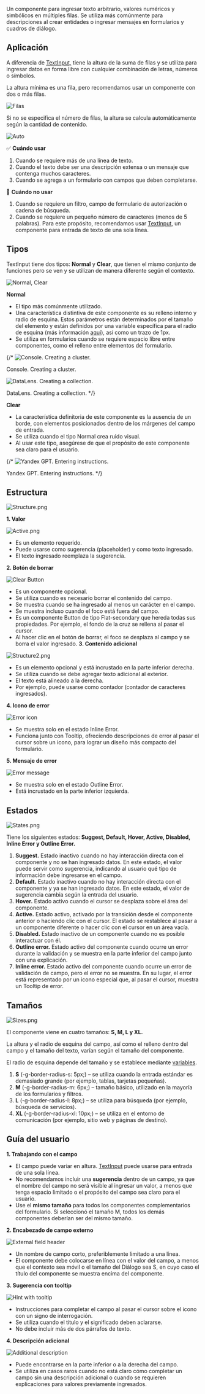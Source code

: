 Un componente para ingresar texto arbitrario, valores numéricos y simbólicos en múltiples filas. Se utiliza más comúnmente para descripciones al crear entidades o ingresar mensajes en formularios y cuadros de diálogo.

## **Aplicación**

A diferencia de [TextInput,](/design/guides/text-input) tiene la altura de la suma de filas y se utiliza para ingresar datos en forma libre con cualquier combinación de letras, números o símbolos.

La altura mínima es una fila, pero recomendamos usar un componente con dos o más filas.

![Filas](/static/images/design/TextArea/Rows.png)

Si no se especifica el número de filas, la altura se calcula automáticamente según la cantidad de contenido.

![Auto](/static/images/design/TextArea/Auto.png)

✅ **Cuándo usar**

1. Cuando se requiere más de una línea de texto.
2. Cuando el texto debe ser una descripción extensa o un mensaje que contenga muchos caracteres.
3. Cuando se agrega a un formulario con campos que deben completarse.

🚫 **Cuándo no usar**

1. Cuando se requiere un filtro, campo de formulario de autorización o cadena de búsqueda.
2. Cuando se requiere un pequeño número de caracteres (menos de 5 palabras). Para este propósito, recomendamos usar [TextInput](/design/guides/text-input), un componente para entrada de texto de una sola línea.

## Tipos

TextInput tiene dos tipos: **Normal** y **Clear**, que tienen el mismo conjunto de funciones pero se ven y se utilizan de manera diferente según el contexto.

![Normal, Clear](/static/images/design/TextArea/Normal_Clear.png)

**Normal**

- El tipo más comúnmente utilizado.
- Una característica distintiva de este componente es su relleno interno y radio de esquina. Estos parámetros están determinados por el tamaño del elemento y están definidos por una variable específica para el radio de esquina (más información [aquí](/design/branding/corner-radius)), así como un trazo de 1px.
- Se utiliza en formularios cuando se requiere espacio libre entre componentes, como el relleno entre elementos del formulario.

{/* ![Console. Creating a cluster.](/static/images/design/TextArea/Console.png)

Console. Creating a cluster.

![DataLens. Creating a collection.](/static/images/design/TextArea/Datal.png)

DataLens. Creating a collection. */}

**Clear**

- La característica definitoria de este componente es la ausencia de un borde, con elementos posicionados dentro de los márgenes del campo de entrada.
- Se utiliza cuando el tipo Normal crea ruido visual.
- Al usar este tipo, asegúrese de que el propósito de este componente sea claro para el usuario.

{/* ![Yandex GPT. Entering instructions.](/static/images/design/TextArea/Chat_GPT.png)

Yandex GPT. Entering instructions. */}

## Estructura

![Structure.png](/static/images/design/TextArea/Structure.png)

**1. Valor**

![Active.png](/static/images/design/TextArea/Active.png)

- Es un elemento requerido.
- Puede usarse como sugerencia (placeholder) y como texto ingresado.
- El texto ingresado reemplaza la sugerencia.

**2. Botón de borrar**

![Clear Button](/static/images/design/TextArea/ClearButton.png)

- Es un componente opcional.
- Se utiliza cuando es necesario borrar el contenido del campo.
- Se muestra cuando se ha ingresado al menos un carácter en el campo.
- Se muestra incluso cuando el foco está fuera del campo.
- Es un componente Button de tipo Flat-secondary que hereda todas sus propiedades. Por ejemplo, el fondo de la cruz se rellena al pasar el cursor.
- Al hacer clic en el botón de borrar, el foco se desplaza al campo y se borra el valor ingresado.
**3. Contenido adicional**

![Structure2.png](/static/images/design/TextArea/Structure2.png)

- Es un elemento opcional y está incrustado en la parte inferior derecha.
- Se utiliza cuando se debe agregar texto adicional al exterior.
- El texto está alineado a la derecha.
- Por ejemplo, puede usarse como contador (contador de caracteres ingresados).


**4. Icono de error**

![Error icon](/static/images/design/TextArea/8.png)

- Se muestra solo en el estado Inline Error.
- Funciona junto con Tooltip, ofreciendo descripciones de error al pasar el cursor sobre un icono, para lograr un diseño más compacto del formulario.

**5. Mensaje de error**

![Error message](/static/images/design/TextArea/9.png)

- Se muestra solo en el estado Outline Error.
- Está incrustado en la parte inferior izquierda.

## Estados

![States.png](/static/images/design/TextArea/States.png)

Tiene los siguientes estados: **Suggest, Default, Hover, Active, Disabled, Inline Error y Outline Error.**

1. **Suggest.** Estado inactivo cuando no hay interacción directa con el componente y no se han ingresado datos. En este estado, el valor puede servir como sugerencia, indicando al usuario qué tipo de información debe ingresarse en el campo.
2. **Default.** Estado inactivo cuando no hay interacción directa con el componente y ya se han ingresado datos. En este estado, el valor de sugerencia cambia según la entrada del usuario.
3. **Hover.** Estado activo cuando el cursor se desplaza sobre el área del componente.
4. **Active.** Estado activo, activado por la transición desde el componente anterior o haciendo clic con el cursor. El estado se restablece al pasar a un componente diferente o hacer clic con el cursor en un área vacía.
5. **Disabled.** Estado inactivo de un componente cuando no es posible interactuar con él.
6. **Outline error.** Estado activo del componente cuando ocurre un error durante la validación y se muestra en la parte inferior del campo junto con una explicación.
7. **Inline error.** Estado activo del componente cuando ocurre un error de validación de campo, pero el error no se muestra. En su lugar, el error está representado por un icono especial que, al pasar el cursor, muestra un Tooltip de error.

## Tamaños

![Sizes.png](/static/images/design/TextArea/Sizes.png)

El componente viene en cuatro tamaños: **S, M, L y XL.**

La altura y el radio de esquina del campo, así como el relleno dentro del campo y el tamaño del texto, varían según el tamaño del componente.

El radio de esquina depende del tamaño y se establece mediante [variables](/design/branding/corner-radius).

1. **S** (-g-border-radius-s: 5px;) – se utiliza cuando la entrada estándar es demasiado grande (por ejemplo, tablas, tarjetas pequeñas).
2. **M** (-g-border-radius-m: 6px;) – tamaño básico, utilizado en la mayoría de los formularios y filtros.
3. **L** (-g-border-radius-l: 8px;) – se utiliza para búsqueda (por ejemplo, búsqueda de servicios).
4. **ХL** (-g-border-radius-xl: 10px;) – se utiliza en el entorno de comunicación (por ejemplo, sitio web y páginas de destino).

## Guía del usuario

**1. Trabajando con el campo**

- El campo puede variar en altura. [TextInput](/design/guides/text-input) puede usarse para entrada de una sola línea.
- No recomendamos incluir una **sugerencia** dentro de un campo, ya que el nombre del campo no será visible al ingresar un valor, a menos que tenga espacio limitado o el propósito del campo sea claro para el usuario.
- Use el **mismo tamaño** para todos los componentes complementarios del formulario. Si seleccionó el tamaño M, todos los demás componentes deberían ser del mismo tamaño.

**2. Encabezado de campo externo**

![External field header](/static/images/design/TextArea/12.png)

- Un nombre de campo corto, preferiblemente limitado a una línea.
- El componente debe colocarse en línea con el valor del campo, a menos que el contexto sea móvil o el tamaño del Diálogo sea S, en cuyo caso el título del componente se muestra encima del componente.

**3. Sugerencia con tooltip**

![Hint with tooltip](/static/images/design/TextArea/13.png)

- Instrucciones para completar el campo al pasar el cursor sobre el icono con un signo de interrogación.
- Se utiliza cuando el título y el significado deben aclararse.
- No debe incluir más de dos párrafos de texto.

**4. Descripción adicional**

![Additional description](/static/images/design/TextArea/14.png)

- Puede encontrarse en la parte inferior o a la derecha del campo.
- Se utiliza en casos raros cuando no está claro cómo completar un campo sin una descripción adicional o cuando se requieren explicaciones para valores previamente ingresados.